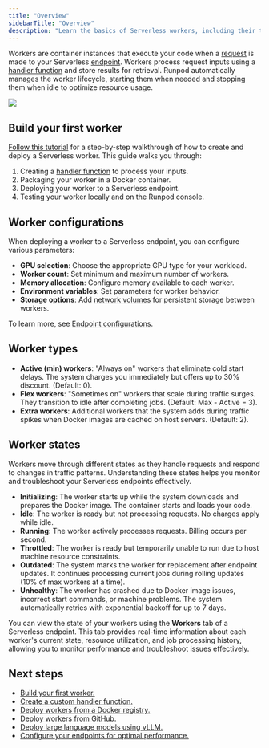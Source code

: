 ```yaml
---
title: "Overview"
sidebarTitle: "Overview"
description: "Learn the basics of Serverless workers, including their types, states, and configuration options."
---
```


Workers are container instances that execute your code when a [request](/serverless/endpoints/send-requests) is made to your Serverless [endpoint](/serverless/endpoints/overview). Workers process request inputs using a [handler function](/serverless/workers/handler-functions) and store results for retrieval. Runpod automatically manages the worker lifecycle, starting them when needed and stopping them when idle to optimize resource usage.

<Frame>
  <img src="/images/07a6575d-serverless-workers-tab.png" />
</Frame>

## Build your first worker

[Follow this tutorial](/serverless/workers/custom-worker) for a step-by-step walkthrough of how to create and deploy a Serverless worker. This guide walks you through:

1. Creating a [handler function](/serverless/workers/handler-functions) to process your inputs.
2. Packaging your worker in a Docker container.
3. Deploying your worker to a Serverless endpoint.
4. Testing your worker locally and on the Runpod console.

## Worker configurations

When deploying a worker to a Serverless endpoint, you can configure various parameters:

* **GPU selection**: Choose the appropriate GPU type for your workload.
* **Worker count**: Set minimum and maximum number of workers.
* **Memory allocation**: Configure memory available to each worker.
* **Environment variables**: Set parameters for worker behavior.
* **Storage options**: Add [network volumes](/storage/network-volumes) for persistent storage between workers.

To learn more, see [Endpoint configurations](/serverless/endpoints/endpoint-configurations).

## Worker types

* **Active (min) workers**: "Always on" workers that eliminate cold start delays. The system charges you immediately but offers up to 30% discount. (Default: 0).
* **Flex workers**: "Sometimes on" workers that scale during traffic surges. They transition to idle after completing jobs. (Default: Max - Active = 3).
* **Extra workers**: Additional workers that the system adds during traffic spikes when Docker images are cached on host servers. (Default: 2).

## Worker states

Workers move through different states as they handle requests and respond to changes in traffic patterns. Understanding these states helps you monitor and troubleshoot your Serverless endpoints effectively.

* **Initializing**: The worker starts up while the system downloads and prepares the Docker image. The container starts and loads your code.
* **Idle**: The worker is ready but not processing requests. No charges apply while idle.
* **Running**: The worker actively processes requests. Billing occurs per second.
* **Throttled**: The worker is ready but temporarily unable to run due to host machine resource constraints.
* **Outdated**: The system marks the worker for replacement after endpoint updates. It continues processing current jobs during rolling updates (10% of max workers at a time).
* **Unhealthy**: The worker has crashed due to Docker image issues, incorrect start commands, or machine problems. The system automatically retries with exponential backoff for up to 7 days.

You can view the state of your workers using the **Workers** tab of a Serverless endpoint. This tab provides real-time information about each worker's current state, resource utilization, and job processing history, allowing you to monitor performance and troubleshoot issues effectively.

## Next steps

* [Build your first worker.](/serverless/workers/custom-worker)
* [Create a custom handler function.](/serverless/workers/handler-functions)
* [Deploy workers from a Docker registry.](/serverless/workers/deploy)
* [Deploy workers from GitHub.](/serverless/workers/github-integration)
* [Deploy large language models using vLLM.](/serverless/vllm/overview)
* [Configure your endpoints for optimal performance.](/serverless/endpoints/endpoint-configurations)
